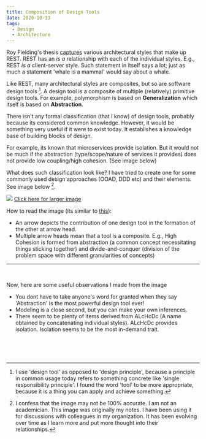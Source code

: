 ```yaml
---
title: Composition of Design Tools
date: 2020-10-13
tags:
  - Design
  - Architecture
---
```

Roy Fielding's thesis [captures](https://www.ics.uci.edu/~fielding/pubs/dissertation/rest_arch_style.htm#fig_5_9) various architectural styles that make up REST. REST has an _is a_ relationship with each of the individual styles. E.g., REST _is a_ client-server style. Such statement in itself says a lot; just as much a statement 'whale is a mammal' would say about a whale.

Like REST, many architectural styles are composites, but so are software design tools [^1]. A design tool is a composite of multiple (relatively) primitive design tools. For example, polymorphism is based on **Generalization** which itself is based on **Abstraction**. 

There isn't any formal classification (that I know) of design tools, probably because its considered common knowledge. However, it would be something very useful if it were to exist today. It establishes a knowledge base of building blocks of design. 

For example, its known that microservices provide isolation. But it would not be much if the abstraction (type/scope/nature of services it provides) does not provide low coupling/high cohesion. (See image below)

What does such classification look like? I have tried to create one for some commonly used design approaches (OOAD, DDD etc) and their elements. See image below [^2].

![](./designimages/tools.jpg)
[Click here for larger image](https://github.com/pchethan/pchethan.github.io/blob/master/content/posts/designtools/designimages/tools.jpg)

How to read the image (its similar to [this](https://www.ics.uci.edu/~fielding/pubs/dissertation/rest_arch_style.htm#fig_5_9)):

- An arrow depicts the contribution of one design tool in the formation of the other at arrow head.
- Multiple arrow heads mean that a tool is a composite. E.g., High Cohesion is formed from abstraction (a common concept necessitating things sticking together) and divide-and-conquer (division of the problem space with different granularities of concepts)

- - - -

<br/>

Now, here are some useful observations I made from the image

- You dont have to take anyone's word for granted when they say 'Abstraction' is the most powerful design tool ever!
- Modeling is a close second, but you can make your own inferences.
- There seem to be plenty of items derived from ALcHcDc (A name obtained by concatenating individual styles). ALcHcDc provides isolation. Isolation seems to be the most in-demand trait. 


<br/><br/><br/>


[^1]: I use 'design tool' as opposed to 'design principle', because a principle in common usage today refers to something concrete like 'single responsibility principle'. I found the word 'tool' to be more appropriate, because it is a thing you can apply and achieve something.

[^2]: I confess that the image may not be 100% accurate. I am not an academician. This image was originally my notes. I have been using it for discussions with colleagues in my organization. It has been evolving over time as I learn more and put more thought into their relationships.